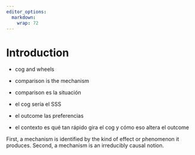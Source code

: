 ```yaml
---
editor_options:
  markdown:
    wrap: 72
---
```


# Introduction {-}

- cog and wheels 
- comparison is the mechanism 

- comparison es la situación
- el cog sería el SSS 
- el outcome las preferencias
- el contexto es qué tan rápido gira el cog y cómo eso altera el outcome

First, a mechanism is identified by the kind of effect or phenomenon it produces.
Second, a mechanism is an irreducibly causal notion.



<!-- How individuals perceive the world around them has been a central issue in sociology and social psychology. In this regard, the literature on preference formation suggests that these rely on normative structures such as values, ideological or political conceptions about the world [@smithCulturalValuesModerate2018; @Janmaat2013]. 

In addition, the theoretical and empirical development in sociological social justice research has focused on the role of situations and societal context over justice evaluations and distributive preferences [@Liebig-Sauer2016].  -->























